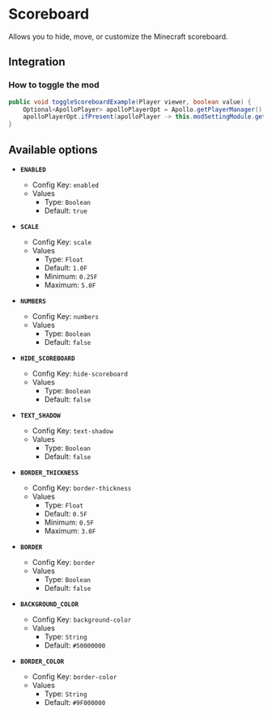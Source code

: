 # Scoreboard

Allows you to hide, move, or customize the Minecraft scoreboard.

## Integration

### How to toggle the mod

```java
public void toggleScoreboardExample(Player viewer, boolean value) {
    Optional<ApolloPlayer> apolloPlayerOpt = Apollo.getPlayerManager().getPlayer(viewer.getUniqueId());
    apolloPlayerOpt.ifPresent(apolloPlayer -> this.modSettingModule.getOptions().set(apolloPlayer, ModScoreboard.ENABLED, value));
}
```

## Available options

- __`ENABLED`__
    - Config Key: `enabled`
    - Values
        - Type: `Boolean`
        - Default: `true`

- __`SCALE`__
    - Config Key: `scale`
    - Values
        - Type: `Float`
        - Default: `1.0F`
        - Minimum: `0.25F`
        - Maximum: `5.0F`

- __`NUMBERS`__
    - Config Key: `numbers`
    - Values
        - Type: `Boolean`
        - Default: `false`

- __`HIDE_SCOREBOARD`__
    - Config Key: `hide-scoreboard`
    - Values
        - Type: `Boolean`
        - Default: `false`

- __`TEXT_SHADOW`__
    - Config Key: `text-shadow`
    - Values
        - Type: `Boolean`
        - Default: `false`

- __`BORDER_THICKNESS`__
    - Config Key: `border-thickness`
    - Values
        - Type: `Float`
        - Default: `0.5F`
        - Minimum: `0.5F`
        - Maximum: `3.0F`

- __`BORDER`__
    - Config Key: `border`
    - Values
        - Type: `Boolean`
        - Default: `false`

- __`BACKGROUND_COLOR`__
    - Config Key: `background-color`
    - Values
        - Type: `String`
        - Default: `#50000000`

- __`BORDER_COLOR`__
    - Config Key: `border-color`
    - Values
        - Type: `String`
        - Default: `#9F000000`

